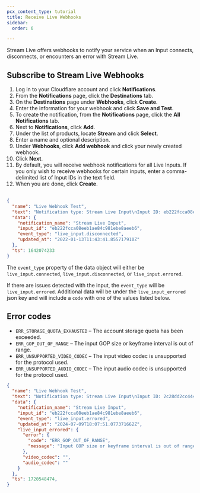 ```yaml
---
pcx_content_type: tutorial
title: Receive Live Webhooks
sidebar:
  order: 6

---
```



Stream Live offers webhooks to notify your service when an Input connects, disconnects, or encounters an error with Stream Live.

<AvailableNotifications product="Stream" />

## Subscribe to Stream Live Webhooks

1. Log in to your Cloudflare account and click **Notifications**.
2. From the **Notifications** page, click the **Destinations** tab.
3. On the **Destinations** page under **Webhooks**, click **Create**.
4. Enter the information for your webhook and click **Save and Test**.
5. To create the notification, from the **Notifications** page, click the **All Notifications** tab.
6. Next to **Notifications**, click **Add**.
7. Under the list of products, locate **Stream** and click **Select**.
8. Enter a name and optional description.
9. Under **Webhooks**, click **Add webhook** and click your newly created webhook.
10. Click **Next**.
11. By default, you will receive webhook notifications for all Live Inputs. If you only wish to receive webhooks for certain inputs, enter a comma-delimited list of Input IDs in the text field.
12. When you are done, click **Create**.<br/><br/>

```json title="Example webhook payload"
{
  "name": "Live Webhook Test",
  "text": "Notification type: Stream Live Input\nInput ID: eb222fcca08eeb1ae84c981ebe8aeeb6\nEvent type: live_input.disconnected\nUpdated at: 2022-01-13T11:43:41.855717910Z",
  "data": {
    "notification_name": "Stream Live Input",
    "input_id": "eb222fcca08eeb1ae84c981ebe8aeeb6",
    "event_type": "live_input.disconnected",
    "updated_at": "2022-01-13T11:43:41.855717910Z"
  },
  "ts": 1642074233
}
```

The `event_type` property of the data object will either be `live_input.connected`, `live_input.disconnected`, or `live_input.errored`.

If there are issues detected with the input, the `event_type` will be `live_input.errored`. Additional data will be under the `live_input_errored` json key and will include a `code` with one of the values listed below.

## Error codes

* `ERR_STORAGE_QUOTA_EXHAUSTED` – The account storage quota has been exceeded.
* `ERR_GOP_OUT_OF_RANGE` – The input GOP size or keyframe interval is out of range.
* `ERR_UNSUPPORTED_VIDEO_CODEC` – The input video codec is unsupported for the protocol used.
* `ERR_UNSUPPORTED_AUDIO_CODEC` – The input audio codec is unsupported for the protocol used.

```json title="Example live_input.errored webhook payload"
{
  "name": "Live Webhook Test",
  "text": "Notification type: Stream Live Input\nInput ID: 2c28dd2cc444cb77578c4840b51e43a8\nEvent type: live_input.errored\nUpdated at: 2024-07-09T18:07:51.077371662Z\nError Code: ERR_GOP_OUT_OF_RANGE\nError Message: Input GOP size or keyframe interval is out of range.\nVideo Codec: \nAudio Codec: ",
  "data": {
    "notification_name": "Stream Live Input",
    "input_id": "eb222fcca08eeb1ae84c981ebe8aeeb6",
    "event_type": "live_input.errored",
    "updated_at": "2024-07-09T18:07:51.077371662Z",
    "live_input_errored": {
      "error": {
        "code": "ERR_GOP_OUT_OF_RANGE",
        "message": "Input GOP size or keyframe interval is out of range."
      },
      "video_codec": "",
      "audio_codec": ""
    }
  },
  "ts": 1720548474,
}
```
